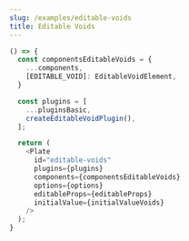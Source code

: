 ```yaml
---
slug: /examples/editable-voids
title: Editable Voids
---
```


```ts live
() => {
  const componentsEditableVoids = {
    ...components,
    [EDITABLE_VOID]: EditableVoidElement,
  }

  const plugins = [
    ...pluginsBasic,
    createEditableVoidPlugin(),
  ];

  return (
    <Plate
      id="editable-voids"
      plugins={plugins}
      components={componentsEditableVoids}
      options={options}
      editableProps={editableProps}
      initialValue={initialValueVoids}
    />
  );
}
```